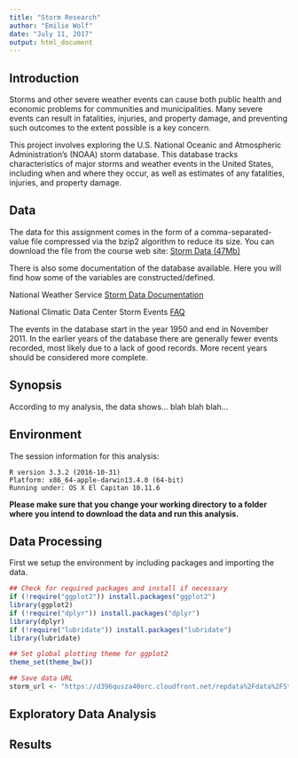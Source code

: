 ```yaml
---
title: "Storm Research"
author: "Emilie Wolf"
date: "July 11, 2017"
output: html_document
---
```

## Introduction

Storms and other severe weather events can cause both public health and economic problems for communities and municipalities. Many severe events can result in fatalities, injuries, and property damage, and preventing such outcomes to the extent possible is a key concern.

This project involves exploring the U.S. National Oceanic and Atmospheric Administration's (NOAA) storm database. This database tracks characteristics of major storms and weather events in the United States, including when and where they occur, as well as estimates of any fatalities, injuries, and property damage.

## Data

The data for this assignment comes in the form of a comma-separated-value file compressed via the bzip2 algorithm to reduce its size. You can download the file from the course web site: [Storm Data (47Mb)](https://d396qusza40orc.cloudfront.net/repdata%2Fdata%2FStormData.csv.bz2)

There is also some documentation of the database available. Here you will find how some of the variables are constructed/defined.

National Weather Service [Storm Data Documentation](https://d396qusza40orc.cloudfront.net/repdata%2Fpeer2_doc%2Fpd01016005curr.pdf)

National Climatic Data Center Storm Events [FAQ](https://d396qusza40orc.cloudfront.net/repdata%2Fpeer2_doc%2FNCDC%20Storm%20Events-FAQ%20Page.pdf)

The events in the database start in the year 1950 and end in November 2011. In the earlier years of the database there are generally fewer events recorded, most likely due to a lack of good records. More recent years should be considered more complete.

## Synopsis
According to my analysis, the data shows... blah blah blah...


## Environment
The session information for this analysis:
```{}
R version 3.3.2 (2016-10-31)
Platform: x86_64-apple-darwin13.4.0 (64-bit)
Running under: OS X El Capitan 10.11.6
```

**Please make sure that you change your working directory to a folder where you intend to download the data and run this analysis.**

## Data Processing
First we setup the environment by including packages and importing the data.
```r
## Check for required packages and install if necessary
if (!require("ggplot2")) install.packages("ggplot2")
library(ggplot2)
if (!require("dplyr")) install.packages("dplyr")
library(dplyr)
if (!require("lubridate")) install.packages("lubridate")
library(lubridate)

## Set global plotting theme for ggplot2
theme_set(theme_bw())

## Save data URL
storm_url <- "https://d396qusza40orc.cloudfront.net/repdata%2Fdata%2FStormData.csv.bz2"

```



## Exploratory Data Analysis

## Results
